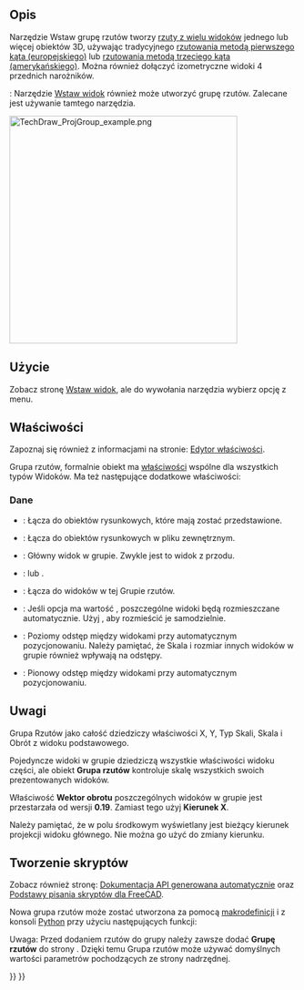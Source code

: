 <languages/>

{{Docnav/pl
|[[TechDraw_DetailView/pl|Wstaw widok szczegółu]]
|[[TechDraw_ClipGroup/pl|Wstaw grupę wycinków]]
|[[TechDraw_Workbench/pl|środowisko pracy Rysunek Techniczny]]
|IconL=TechDraw_DetailView.svg
|IconR=TechDraw_ClipGroup.svg
|IconC=Workbench_TechDraw.svg
}}

{{GuiCommand/pl
|Name=TechDraw ProjectionGroup
|Name/pl=Rysunek Techniczny: Wstaw grupę rzutów
|MenuLocation=Rysunek Techniczny → Widoki → Wstaw grupę rzutów
|Workbenches=[[TechDraw_Workbench/pl|Rysunek Techniczny]]
|SeeAlso=[[TechDraw_View/pl|Wstaw widok]]
}}

<span id="Description"></span>
==Opis==

Narzędzie Wstaw grupę rzutów tworzy [https://en.wikipedia.org/wiki/Multiview_projection rzuty z wielu widoków] jednego lub więcej obiektów 3D, używając tradycyjnego [https://en.wikipedia.org/wiki/Multiview_orthographic_projection#First-angle_projection rzutowania metodą pierwszego kąta (europejskiego)] lub [https://en.wikipedia.org/wiki/Multiview_orthographic_projection#Third-angle_projection rzutowania metodą trzeciego kąta (amerykańskiego)]. Można również dołączyć izometryczne widoki 4 przednich narożników.

{{Version/pl|1.0}}: Narzędzie [[TechDraw_View/pl|Wstaw widok]] również może utworzyć grupę rzutów. Zalecane jest używanie tamtego narzędzia.

[[Image:TechDraw_ProjGroup_example.png|400px]]
{{Caption|Trzy widoki ortogonalne i jeden izometryczny widok na obiekt bryły.}}

<span id="Usage"></span>
==Użycie==

Zobacz stronę [[TechDraw_View/pl#Usage_Part_View_and_Projection_Group|Wstaw widok]], ale do wywołania narzędzia wybierz opcję {{MenuCommand|Rysunek Techniczny → Widoki → [[Image:TechDraw_ProjectionGroup.svg|16px]] Wstaw grupę rzutów}} z menu.

<span id="Properties"></span>
==Właściwości==

Zapoznaj się również z informacjami na stronie: [[Property_editor/pl|Edytor właściwości]].

Grupa rzutów, formalnie obiekt {{Incode|TechDraw::DrawProjGroup}} ma [[TechDraw_View/pl#Właściwości|właściwości]] wspólne dla wszystkich typów Widoków. Ma też następujące dodatkowe właściwości:

<span id="Data"></span>
===Dane===

{{TitleProperty|Podstawa}}

* {{PropertyData|Źródło|LinkList}}: Łącza do obiektów rysunkowych, które mają zostać przedstawione.
* {{PropertyData|XSource|XLinkList}}: Łącza do obiektów rysunkowych w pliku zewnętrznym.
* {{PropertyData|Kotwica|Link}}: Główny widok w grupie. Zwykle jest to widok z przodu.
* {{PropertyData|Typ rzutowania|Enumeration}}: {{Value|Kąt pierwszy}} lub {{Value|Kąt trzeci}}.

{{TitleProperty|Kolekcja}}

* {{PropertyData|Widoki|LinkList}}: Łącza do widoków w tej Grupie rzutów.

{{TitleProperty|Rozmieść}}

* {{PropertyData|Rozmieszczenie automatyczne|Bool}}: Jeśli opcja ma wartość {{TRUE/pl}}, poszczególne widoki będą rozmieszczane automatycznie. Użyj {{FALSE/pl}}, aby rozmieścić je samodzielnie.
* {{PropertyData|odstęp X|Length}}: Poziomy odstęp między widokami przy automatycznym pozycjonowaniu. Należy pamiętać, że Skala i rozmiar innych widoków w grupie również wpływają na odstępy. 
* {{PropertyData|odstęp Y|Length}}: Pionowy odstęp między widokami przy automatycznym pozycjonowaniu.

<span id="Notes"></span>
==Uwagi==

Grupa Rzutów jako całość dziedziczy właściwości X, Y, Typ Skali, Skala i Obrót z widoku podstawowego.

Pojedyncze widoki w grupie dziedziczą wszystkie właściwości widoku części, ale obiekt '''Grupa rzutów''' kontroluje skalę wszystkich swoich prezentowanych widoków.

Właściwość '''Wektor obrotu''' poszczególnych widoków w grupie jest przestarzała od wersji '''0.19'''. Zamiast tego użyj '''Kierunek X'''.

Należy pamiętać, że w polu środkowym wyświetlany jest bieżący kierunek projekcji widoku głównego. Nie można go użyć do zmiany kierunku.

<span id="Scripting"></span>
==Tworzenie skryptów==

Zobacz również stronę: [https://freecad.github.io/SourceDoc/ Dokumentacja API generowana automatycznie] oraz [[FreeCAD_Scripting_Basics/pl|Podstawy pisania skryptów dla FreeCAD]].

Nowa grupa rzutów może zostać utworzona za pomocą [[Macros/pl|makrodefinicji]] i z konsoli [[Python/pl|Python]] przy użyciu następujących funkcji:

{{Code|code=
import FreeCAD as App

doc = App.ActiveDocument
cyl = doc.addObject("Part::Cylinder", "Cylinder")
doc.recompute()

page = doc.addObject("TechDraw::DrawPage", "Page")
template = doc.addObject("TechDraw::DrawSVGTemplate", "Template")
template.Template = App.getResourceDir() + "Mod/TechDraw/Templates/A4_LandscapeTD.svg"
page.Template = template

# Toggle the visibility of the page to ensure its width and height are updated (hack):
page.Visibility = False
page.Visibility = True

group = doc.addObject("TechDraw::DrawProjGroup", "ProjGroup")
page.addView(group)
group.Source = [cyl]
group.ProjectionType = "Third Angle"

front_view = group.addProjection("Front") # First projection will become the Anchor.
group.Anchor.Direction = (0, 1, 0)
group.Anchor.RotationVector = (1, 0, 0)

left_view = group.addProjection("Left")
top_view = group.addProjection("Top")

group.X = page.PageWidth / 2
group.Y = page.PageHeight / 2

doc.recompute()
}}

Uwaga: Przed dodaniem rzutów do grupy należy zawsze dodać '''Grupę rzutów''' do strony {{Incode|page.addView(group)}}. Dzięki temu Grupa rzutów może używać domyślnych wartości parametrów pochodzących ze strony nadrzędnej.


{{Docnav/pl
|[[TechDraw_DetailView/pl|Wstaw widok szczegółu]]
|[[TechDraw_ClipGroup/pl|Wstaw grupę wycinków]]
|[[TechDraw_Workbench/pl|środowisko pracy Rysunek Techniczny]]
|IconL=TechDraw_DetailView.svg
|IconR=TechDraw_ClipGroup.svg
|IconC=Workbench_TechDraw.svg
}}

{{TechDraw_Tools_navi{{#translation:}}}}
{{Userdocnavi{{#translation:}}}}